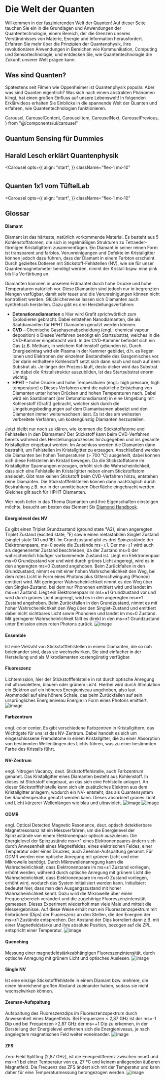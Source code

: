 # Die Welt der Quanten

Willkommen in der faszinierenden Welt der Quanten! Auf dieser Seite tauchen Sie ein in die Grundlagen und Anwendungen der Quantentechnologie, einem Bereich, der die Grenzen unseres Verständnisses von Materie, Energie und Information herausfordert. Erfahren Sie mehr über die Prinzipien der Quantenphysik, ihre revolutionären Anwendungen in Bereichen wie Kommunikation, Computing und Sensortechnologie, und entdecken Sie, wie Quantentechnologie die Zukunft unserer Welt prägen kann.

## Was sind Quanten?

Spätestens seit Filmen wie Oppenheimer ist Quantenphysik populär. Aber was sind Quanten eigentlich? Was sich nach einem abstrakten Phänomen klingt, hat einen großen Einfluss auf unsere Lebenswelt! In folgenden Erklärvideos erhalten Sie Einblicke in die spannende Welt der Quanten und erfahren, wie Quantentechnologien funktionieren.

  Carousel,
  CarouselContent,
  CarouselItem,
  CarouselNext,
  CarouselPrevious,
} from "@/components/ui/carousel"

## Quantum Sensing für Dummies

<Youtube id="oeOwQhsz6Gk" />

## Harald Lesch erklärt Quantenphysik

<Carousel
  opts={{
    align: "start",
  }}
  className="flex-1 mx-10"
>
  <CarouselContent>
    <CarouselItem className="md:basis-1/2">
      <Youtube id="cWf1OUVUObw" />
    </CarouselItem>
    <CarouselItem className="md:basis-1/2">
      <Youtube id="5acKsHBoLzQ" />
    </CarouselItem>
    <CarouselItem className="md:basis-1/2">
      <Youtube id="oh-dIbiHs48" />
    </CarouselItem>
  </CarouselContent>
  <CarouselPrevious />
  <CarouselNext />
</Carousel>

#

## Quanten 1x1 vom TüftelLab

<Carousel
  opts={{
    align: "start",
  }}
  className="flex-1 mx-10"
>
  <CarouselContent>
    <CarouselItem className="md:basis-1/2">
      <Youtube id="fOmD8HjUK0U" />
    </CarouselItem>
    <CarouselItem className="md:basis-1/2">
      <Youtube id="6LKJapvLKp4" />
    </CarouselItem>
    <CarouselItem className="md:basis-1/2">
      <Youtube id="iSAG0omGvjc" />
    </CarouselItem>
    <CarouselItem className="md:basis-1/2">
      <Youtube id="Hqf5VW_kPmk" />
    </CarouselItem>
    <CarouselItem className="md:basis-1/2">
      <Youtube id="o9sgF_jcsmE" />
    </CarouselItem>
    <CarouselItem className="md:basis-1/2">
      <Youtube id="APlcQXp5P3s" />
    </CarouselItem>
    <CarouselItem className="md:basis-1/2">
      <Youtube id="_kSMTvZCQWg" />
    </CarouselItem>
    <CarouselItem className="md:basis-1/2">
      <Youtube id="6Our3zrHfDA" />
    </CarouselItem>
    <CarouselItem className="md:basis-1/2">
      <Youtube id="vEaGU2BbYD0" />
    </CarouselItem>
    <CarouselItem className="md:basis-1/2">
      <Youtube id="GBGUH1Kbm8" />
    </CarouselItem>
    <CarouselItem className="md:basis-1/2">
      <Youtube id="vTS4b4EOI5o" />
    </CarouselItem>
    <CarouselItem className="md:basis-1/2">
      <Youtube id="kOYK18aCpP4" />
    </CarouselItem>
    <CarouselItem className="md:basis-1/2">
      <Youtube id="kFUfWwt2cyk" />
    </CarouselItem>
    <CarouselItem className="md:basis-1/2">
      <Youtube id="TWcW4k5ACaY" />
    </CarouselItem>
    <CarouselItem className="md:basis-1/2">
      <Youtube id="s4Rg0pCieqU" />
    </CarouselItem>
    <CarouselItem className="md:basis-1/2">
      <Youtube id="YmdoAP1TJRo" />
    </CarouselItem>
    <CarouselItem className="md:basis-1/2">
      <Youtube id="UhGSMCdG9" />
    </CarouselItem>
    <CarouselItem className="md:basis-1/2">
      <Youtube id="3onvLIL_vMA" />
    </CarouselItem>
    <CarouselItem className="md:basis-1/2">
      <Youtube id="YoszMUV44nQ" />
    </CarouselItem>
    <CarouselItem className="md:basis-1/2">
      <Youtube id="8hNQyTdNil4" />
    </CarouselItem>
    <CarouselItem className="md:basis-1/2">
      <Youtube id="N9d9cZqbDkw" />
    </CarouselItem>
    <CarouselItem className="md:basis-1/2">
      <Youtube id="Pdv8XocCrsM" />
    </CarouselItem>
    <CarouselItem className="md:basis-1/2">
      <Youtube id="JfZ5meKB1tU" />
    </CarouselItem>
    <CarouselItem className="md:basis-1/2">
      <Youtube id="57LIKBJqjAM" />
    </CarouselItem>
    <CarouselItem className="md:basis-1/2">
      <Youtube id="HXz5lFFFG " />
    </CarouselItem>
    <CarouselItem className="md:basis-1/2">
      <Youtube id="ABpBle92ijI" />
    </CarouselItem>
    <CarouselItem className="md:basis-1/2">
      <Youtube id="H4SMi5R0blo" />
    </CarouselItem>
    <CarouselItem className="md:basis-1/2">
      <Youtube id="vaesH0pJamI" />
    </CarouselItem>
    <CarouselItem className="md:basis-1/2">
      <Youtube id="WLUeZ9LZByg" />
    </CarouselItem>
    <CarouselItem className="md:basis-1/2">
      <Youtube id="kiucJfwVCIM" />
    </CarouselItem>
    <CarouselItem className="md:basis-1/2">
      <Youtube id="emAbAaupSJM" />
    </CarouselItem>
    <CarouselItem className="md:basis-1/2">
      <Youtube id="zToIY5C8ZEk" />
    </CarouselItem>
    <CarouselItem className="md:basis-1/2">
      <Youtube id="TNjZ2GDptIM" />
    </CarouselItem>
    <CarouselItem className="md:basis-1/2">
      <Youtube id="S7EBxJ22l1o" />
    </CarouselItem>
    <CarouselItem className="md:basis-1/2">
      <Youtube id="l93Yu9F4B08" />
    </CarouselItem>
    <CarouselItem className="md:basis-1/2">
      <Youtube id="vcPJ4hyrTSw" />
    </CarouselItem>
    <CarouselItem className="md:basis-1/2">
      <Youtube id="EzEIyL_Z6KI" />
    </CarouselItem>
    <CarouselItem className="md:basis-1/2">
      <Youtube id="CqPAOjkjmRU" />
    </CarouselItem>
    <CarouselItem className="md:basis-1/2">
      <Youtube id="U80SBLvnDA" />
    </CarouselItem>
    <CarouselItem className="md:basis-1/2">
      <Youtube id="UIZqWuHCmLE" />
    </CarouselItem>
  </CarouselContent>
  <CarouselPrevious />
  <CarouselNext />
</Carousel>

## Glossar

#### Diamant
Diamant ist das härteste, natürlich vorkommende Material. Es besteht aus 5 Kohlenstoffatomen, die sich in regelmäßigen Strukturen zu Tetraeder-förmigen Kristallgittern zusammenfügen. Ein Diamant in seiner reinen Form ist transparent und farblos. Verunreinigungen und Defekte im Kristallgitter können jedoch dazu führen, dass der Diamant in einem Farbton erscheint. Durch gezieltes Dotieren mit Stickstoff-Fehlstellen (NV), wie sie für unser Quantenmagnetometer benötigt werden, nimmt der Kristall bspw. eine pink bis lila Verfärbung an. 

Diamanten kommen in unserem Erdmantel durch hohe Drücke und hohe Temperaturen natürlich vor. Diese Diamanten sind jedoch nur in begrenzten Mengen verfügbar, damit sehr teuer und die Verunreinigungen können nicht kontrolliert werden. Glücklicherweise lassen sich Diamanten auch synthetisch herstellen. Dazu gibt es drei Herstellungsverfahren: 
-	**Detonationsdiamanten**
o	Hier wird Grafit sprichwörtlich zum Explodieren gebracht. Dabei entstehen Nanodiamanten, die als Saatdiamanten für HPHT Diamanten genutzt werden können.
-	**CVD** – Chemische Gasphasenabscheidung (engl.: chemical vapour deposition)
o	Dieses Verfahren benötigt ein Startsubstrat, welches in die CVD-Kammer eingebracht wird. In der CVD-Kammer befindet sich ein Gas (z.B. Methan), in welchem Kohlenstoff gebunden ist. Durch Energieeintrag wird ein Plasma in der Kammer gebildet, d.h. es liegen Ionen und Elektronen der einzelnen Bestandteile des Gasgemisches vor. Der darin enthaltene Kohlenstoff setzt sich dann nach und nach auf dem Substrat ab. Je länger der Prozess läuft, desto dicker wird das Substrat. Um dabei die Kristallstruktur auszubilden, ist das Startsubstrat enorm wichtig. 
-	**HPHT** – hohe Drücke und hohe Temperaturen (engl.: high pressure, high temperature)
o	Dieses Verfahren ahmt die natürliche Entstehung von Diamanten unter hohen Drücken und hohen Temperaturen nach. Dabei wird ein Saatdiamant (der Detonationsdiamant) in eine Umgebung mit Kohlenstoff (Grafit) gebracht, welcher sich durch die Umgebungsbedingungen auf dem Diamantsamen absetzt und den Diamanten immer weiterwachsen lässt. Es ist das am weitesten verbreitete Verfahren, um kostengünstig Diamanten herzustellen. 

Jetzt bleibt nur noch zu klären, wie kommen die Stickstoffatome und Fehlstellen in den Diamanten?
Der Stickstoff kann beim CVD-Verfahren bereits während des Herstellungsprozesses hinzugegeben und ins gesamte Kristallgitter eingebaut werden. Im Anschluss werden die Diamanten dann bestrahlt, um Fehlstellen im Kristallgitter zu erzeugen. Anschließend werden die Diamanten bei hohen Temperaturen (> 700 °C) ausgeheilt, dabei können sich diese Fehlstellen im Kristall bewegen. Da die Stickstoffatome im Kristallgitter Spannungen erzeugen, erhöht sich die Wahrscheinlichkeit, dass sich eine Fehlstelle im Kristallgitter neben einem Stickstoffatom ansiedelt.
Gibt man keinen Stickstoff beim CVD-Verfahren hinzu, entstehen reine Diamanten. Die Stickstofffehlstellen können dann nachträglich durch Bestrahlung z.B. nur in der unmittelbaren Oberfläche eingebracht werden. Gleiches gilt auch für HPHT-Diamanten.

Wer noch tiefer in das Thema Diamanten und ihre Eigenschaften einsteigen möchte, besucht am besten das Element Six [Diamond Handbook](https://e6-prd-cdn-01.azureedge.net/mediacontainer/medialibraries/element6/documents/brochures/diamond-handbook_en.pdf?ext=.pdf). 

#### Energielevel des NV
Es gibt einen Triplet Grundzustand (ground state ³A2), einen angeregten Triplet Zustand (excited state, ³E) sowie einen metastabilen Singlet Zustand (singlet state 1A1 und 1E).
Im Grundzustand gibt es drei Spinzustände der Elektronenpaare, ms=0 sowie die Zustände ms=±1. Der ms=±1 wird auch als degenerierter Zustand beschrieben, da der Zustand ms=0 der wahrscheinlich häufiger vorkommende Zustand ist.
Liegt ein Elektronenpaar ms=0 Grundzustand vor und wird durch grünes Licht angeregt, wird es in den angeregten ms=0 Zustand angehoben. Beim Zurückfallen in den Grundzustand, nimmt es mit einer hohen Wahrscheinlichkeit den Weg, bei dem rotes Licht in Form eines Photons plus Gitterschwingung (Phonon) emittiert wird. Mit geringerer Wahrscheinlichkeit nimmt es den Weg über den Singlet-Zustand, bei dem nur Phononen emittiert wird und landet im ms=±1 Zustand.
Liegt ein Elektronenpaar im ms=±1 Grundzustand vor und wird durch grünes Licht angeregt, wird es in den angeregten ms=±1 Zustand angehoben. Beim Zurückfallen in den Grundzustand, nimmt es mit hoher Wahrscheinlichkeit den Weg über den Singlet-Zustand und emittiert dabei nicht sichtbares Licht sowie Phononen und landet im ms=0 Zustand. Mit geringerer Wahrscheinlichkeit fällt es direkt in den ms=±1 Grundzustand unter Emission eines roten Photons zurück.
![image](https://cloud.reedu.de/s/PPmjrwQPR9WxHoj/download)


#### Ensemble
Ist eine Vielzahl von Stickstofffehlstellen in einem Diamanten, die so nah beieinander sind, dass sie wechselwirken. Sie sind einfacher in der Herstellung und als Mikrodiamanten kostengünstig verfügbar.

#### Fluoreszenz
Lichtemission, hier der Stickstofffehlstelle in rot durch optische Anregung mit ultraviolettem, blauem oder grünem Licht. Hierbei wird durch Stimulation ein Elektron auf ein höheres Energieniveau angehoben, also laut Atommodell auf eine höhere Schale, das beim Zurückfallen auf sein ursprüngliches Energieniveau Energie in Form eines Photons emittiert.
![image](https://cloud.reedu.de/s/Qswemg8jjc3MtKJ/download)

#### Farbzentrum
engl. color center,
Es gibt verschiedene Farbzentren in Kristallgittern, das Wichtigste für uns ist das NV-Zentrum. Dabei handelt es sich um eingeschlossene Fremdatome in einem Kristallgitter, die zu einer Absorption von bestimmten Wellenlängen des Lichts führen, was zu einer bestimmten Farbe des Kristalls führt.

#### NV-Zentrum
engl. Nitrogen Vacancy, deut. Stickstofffehlstelle, auch Farbzentrum genannt.
Das Kristallgitter eines Diamanten besteht aus Kohlenstoff. In dieses ist Stickstoff eingebaut, an das sich eine Fehlstelle anlagert. An dieser Stickstofffehlstelle kann sich ein zusätzliches Elektron aus dem Kristallgitter anlagern, wodurch ein NV- entsteht, das als Quantensystem bei Raumtemperatur genutzt werden kann. Dieses absorbiert grünes Licht und Licht kürzerer Wellenlängen wie blau und ultraviolett.
![image](https://cloud.reedu.de/s/nf4MsewzeiSSpM7/download)
![image](https://cloud.reedu.de/s/7BWwMmticgqeQzG/download)

#### ODMR
engl. Optical Detected Magnetic Resonance, deut. optisch detektierbare Magnetresonanz
Ist ein Messverfahren, um die Energielevel der Spinzustände von einem Elektronenpaar optisch auszulesen. Die Energielevel der Spinzustände ms=±1 eines Elektronenpaares ändern sich durch Anwesenheit eines Magnetfeldes, eines elektrischen Feldes, einer Temperatur oder eines Druckes, auch Zeeman-Aufspaltung genannt.
Für ODMR werden eine optische Anregung mit grünem Licht und eine Mikrowelle benötigt. Durch Mikrowellenanregung kann die Wahrscheinlichkeit, dass Elektronenpaare im ms=±1 Zustand vorliegen, erhöht werden, während durch optische Anregung mit grünem Licht die Wahrscheinlichkeit, dass Elektronenpaare im ms=0 Zustand vorliegen, erhöht wird, wodurch das System initialisiert werden kann. Initialisiert bedeutet hier, dass man den Ausgangszustand mit hoher Wahrscheinlichkeit kennt.
Dazu wird die Mikrowelle über einen Frequenzbereich verändert und die zugehörige Fluoreszenzintensität gemessen. Dieses Experiment wiederholt man viele Male und mittelt die Messergebnisse. Auf diese Weise erhält man ein Fluoreszenzspektrum mit Einbrüchen (Dips) der Fluoreszenz an den Stellen, die den Energien der ms=±1 Zustände entsprechen. Der Abstand der Dips korreliert dann z.B. mit einer Magnetfeldstärke und ihre absolute Position, bezogen auf die ZPL, entspricht einer Temperatur.
![image](https://cloud.reedu.de/s/FwHCRx6wNECrPAd/download)

#### Quenching
Messung einer magnetfeldstärkeabhängigen Fluoreszenzintensität, durch optische Anregung mit grünem Licht und optisches Auslesen.
![image](https://cloud.reedu.de/s/fkKJPENAYTwmrrF/download)

#### Single NV
Ist eine einzige Stickstofffehlstelle in einem Diamant bzw. mehrere, die einen hinreichend großen Abstand zueinander haben, sodass sie nicht wechselwirken können.

#### Zeeman-Aufspaltung
Aufspaltung des Fluoreszenzdips im Fluoreszenzspektrum durch Anwesenheit eines Magnetfelds. Bei Frequenzen < 2,87 GHz ist der ms=-1 Dip und bei Frequenzen >2,87 GHz der ms=+1 Dip zu erkennen, in der Darstellung der Energielevel entfernen sich die Energieniveaus, je nach angelegtem magnetischen Feld weiter voneinander.
![image](https://cloud.reedu.de/s/FwHCRx6wNECrPAd/download)

#### ZFS
Zero Field Splitting (2,87 GHz), ist die Energiedifferenz zwischen ms=0 und ms=±1 bei einer Temperatur von ca. 27 °C und keinem anliegenden äußeren Magnetfeld. Die Frequenz des ZFS ändert sich mit der Temperatur und kann daher für eine Temperaturmessung herangezogen werden.
![image](https://cloud.reedu.de/s/i3mAdNHKP37NS7q/download)
